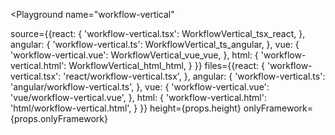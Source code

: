 

<Playground
  name="workflow-vertical"
  
  source={{react: {
             'workflow-vertical.tsx': WorkflowVertical_tsx_react,
           },
           angular: {
             'workflow-vertical.ts': WorkflowVertical_ts_angular,
           },
           vue: {
             'workflow-vertical.vue': WorkflowVertical_vue_vue,
           },
           html: {
             'workflow-vertical.html': WorkflowVertical_html_html,
           }
}}
  files={{react: {
            'workflow-vertical.tsx': 'react/workflow-vertical.tsx',
          },
          angular: {
            'workflow-vertical.ts': 'angular/workflow-vertical.ts',
          },
          vue: {
            'workflow-vertical.vue': 'vue/workflow-vertical.vue',
          },
          html: {
            'workflow-vertical.html': 'html/workflow-vertical.html',
          }
}}
  height={props.height}
  onlyFramework={props.onlyFramework}
></Playground>
